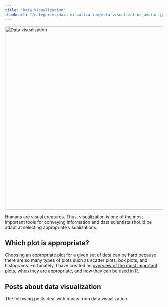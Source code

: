 ```yaml
---
title: "Data Visualization"
thumbnail: "/categories/data-visualization/data-visualization_avatar.jpg"
---
```

<img src="data-visualization_avatar.jpg" alt="Data visualization" width = "1500" height = "585">

Humans are visual creatures. Thus, visualization is one of the most important tools for conveying information and data scientists should be adapt at selecting appropriate visualizations. 

## Which plot is appropriate?

Choosing an appropriate plot for a given set of data can be hard because there are so many types of plots such as scatter plots, box plots, and histograms. Fortunately, I have created an [overview of the most important plots, when they are appropriate, and how they can be used in R](/tags/plot/).

## Posts about data visualization

The following posts deal with topics from data visualization.
